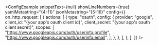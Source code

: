 
<ConfigExample
	snippetText={null}
	showLineNumbers={true}
	yamlMetastring="{4-11}"
	jsonMetastring="{5-16}"
	config={{
		on_http_request: [
			{
				actions: [
					{
						type: "oauth",
						config: {
							provider: "google",
							client_id: "{your app's oauth client id}",
							client_secret: "{your app's oauth client secret}",
							scopes: [
								"https://www.googleapis.com/auth/userinfo.profile",
								"https://www.googleapis.com/auth/userinfo.email",
							],
						},
					},
				],
			},
		],
	}}
/>

